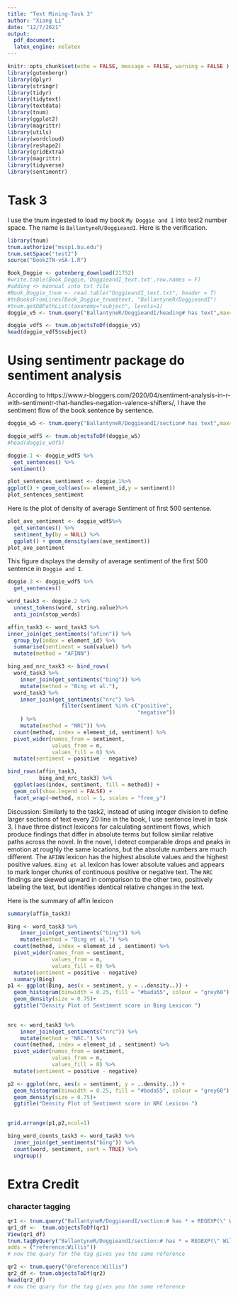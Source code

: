 ```yaml
---
title: "Text Mining-Task 3"
author: "Xiang Li"
date: "12/7/2021"
output: 
  pdf_document:
  latex_engine: xelatex
---
```


```r
knitr::opts_chunk$set(echo = FALSE, message = FALSE, warning = FALSE )
library(gutenbergr)
library(dplyr)
library(stringr)
library(tidyr)
library(tidytext)
library(textdata)
library(tnum)
library(ggplot2)
library(magrittr)
library(utils)
library(wordcloud)
library(reshape2)
library(gridExtra)
library(magrittr)
library(tidyverse)
library(sentimentr)

```

# Task 3

I use the tnum ingested to load my book `My Doggie and I` into test2 number space. The name is `BallantyneR/DoggieandI`. Here is the verification. 

```r
library(tnum)
tnum.authorize("mssp1.bu.edu")
tnum.setSpace("test2")
source("Book2TN-v6A-1.R")
```

```r

Book_Doggie <- gutenberg_download(21752)
#write.table(Book_Doggie,'DoggieandI_text.txt',row.names = F)
#adding <> mannual into txt file
#Book_Doggie_tnum <- read.table("DoggieandI_text.txt", header = T)
#tnBooksFromLines(Book_Doggie_tnum$text, "BallantyneR/DoggieandI")
#tnum.getDBPathList(taxonomy="subject", levels=1)
doggie_v5 <- tnum.query("BallantyneR/DoggieandI/heading# has text",max=500)

doggie_vdf5 <- tnum.objectsToDf(doggie_v5)
head(doggie_vdf5$subject)
```



# Using sentimentr package do sentiment analysis

According to https://www.r-bloggers.com/2020/04/sentiment-analysis-in-r-with-sentimentr-that-handles-negation-valence-shifters/, I have the sentiment flow of the book sentence by sentence.

```r
doggie_w5 <- tnum.query("BallantyneR/DoggieandI/section# has text",max=500)

doggie_wdf5 <- tnum.objectsToDf(doggie_w5)
#head(doggie_wdf5)

doggie.1 <- doggie_wdf5 %>% 
  get_sentences() %>% 
 sentiment()

plot_sentences_sentiment <- doggie.1%>% 
ggplot() + geom_col(aes(x= element_id,y = sentiment))
plot_sentences_sentiment
```

Here is the plot of density of average Sentiment of first 500 sentense.

```r
plot_ave_sentiment <- doggie_wdf5%>% 
  get_sentences() %>% 
  sentiment_by(by = NULL) %>% 
  ggplot() + geom_density(aes(ave_sentiment))
plot_ave_sentiment

```
This figure displays the density of average sentiment of the first 500 sentence in `Doggie and I`.

```r
doggie.2 <- doggie_wdf5 %>% 
  get_sentences()

word_task3 <- doggie.2 %>% 
  unnest_tokens(word, string.value)%>%
  anti_join(stop_words)

affin_task3 <- word_task3 %>%
inner_join(get_sentiments("afinn")) %>% 
  group_by(index = element_id) %>% 
  summarise(sentiment = sum(value)) %>% 
  mutate(method = "AFINN")

bing_and_nrc_task3 <- bind_rows(
  word_task3 %>% 
    inner_join(get_sentiments("bing")) %>%
    mutate(method = "Bing et al."),
  word_task3 %>% 
    inner_join(get_sentiments("nrc") %>% 
                 filter(sentiment %in% c("positive", 
                                         "negative"))
    ) %>%
    mutate(method = "NRC")) %>%
  count(method, index = element_id, sentiment) %>%
  pivot_wider(names_from = sentiment,
              values_from = n,
              values_fill = 0) %>% 
  mutate(sentiment = positive - negative)

bind_rows(affin_task3, 
          bing_and_nrc_task3) %>%
  ggplot(aes(index, sentiment, fill = method)) +
  geom_col(show.legend = FALSE) +
  facet_wrap(~method, ncol = 1, scales = "free_y")

```
Discussion: Similarly to the task2, instead of using integer division to define larger sections of text every 20 line in the book, I use sentence level in task 3. I have three distinct lexicons for calculating sentiment flows, which produce findings that differ in absolute terms but follow similar relative paths across the novel. In the novel, I detect comparable drops and peaks in  emotion at roughly the same locations, but the absolute numbers are much different. The `AFINN` lexicon has the highest absolute values and the highest positive values. `Bing et al` lexicon has lower absolute values and appears to mark longer chunks of continuous positive or negative text. The `NRC` findings are skewed upward in comparison to the other two, positively labeling the text, but identifies identical relative changes in the text. 

Here is the summary of affin lexicon
```r
summary(affin_task3) 
```
```r

Bing <- word_task3 %>% 
    inner_join(get_sentiments("bing")) %>%
    mutate(method = "Bing et al.") %>%
  count(method, index = element_id , sentiment) %>%
  pivot_wider(names_from = sentiment,
              values_from = n,
              values_fill = 0) %>% 
  mutate(sentiment = positive - negative)
  summary(Bing)
p1 <- ggplot(Bing, aes(x = sentiment, y = ..density..)) + 
  geom_histogram(binwidth = 0.25, fill = "#bada55", colour = "grey60") + 
  geom_density(size = 0.75)+
  ggtitle("Density Plot of Sentiment score in Bing Lexicon ")
  

nrc <- word_task3 %>% 
    inner_join(get_sentiments("nrc")) %>%
    mutate(method = "NRC.") %>%
  count(method, index = element_id , sentiment) %>%
  pivot_wider(names_from = sentiment,
              values_from = n,
              values_fill = 0) %>% 
  mutate(sentiment = positive - negative)

p2 <- ggplot(nrc, aes(x = sentiment, y = ..density..)) + 
  geom_histogram(binwidth = 0.25, fill = "#bada55", colour = "grey60") + 
  geom_density(size = 0.75)+
  ggtitle("Density Plot of Sentiment score in NRC Lexicon ")
  

grid.arrange(p1,p2,ncol=1)

```


```r
bing_word_counts_task3 <- word_task3 %>%
  inner_join(get_sentiments("bing")) %>%
  count(word, sentiment, sort = TRUE) %>%
  ungroup()
```


# Extra Credit
### character tagging
```r
qr1 <- tnum.query("BallantyneR/DoggieandI/section:# has * = REGEXP(\" Willis\")")
qr1_df <-  tnum.objectsToDf(qr1)
View(qr1_df)
tnum.tagByQuery("BallantyneR/DoggieandI/section:# has * = REGEXP(\" Willis\")",
adds = ("reference:Willis"))
# now the quary for the tag gives you the same reference

qr2 <- tnum.query("@reference:Willis")
qr2_df <- tnum.objectsToDf(qr2)
head(qr2_df)
# now the quary for the tag gives you the same reference

```

